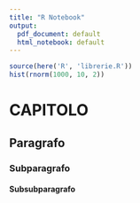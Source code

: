 ```yaml
---
title: "R Notebook"
output:
  pdf_document: default
  html_notebook: default
---
```


```r
source(here('R', 'librerie.R'))
hist(rnorm(1000, 10, 2))

```
# CAPITOLO
## Paragrafo
### Subparagrafo
#### Subsubparagrafo

